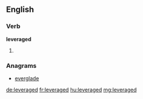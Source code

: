==English==

===Verb===
'''leveraged'''

# {{past of|leverage}}

===Anagrams===
* [[everglade#English|everglade]]

[[de:leveraged]]
[[fr:leveraged]]
[[hu:leveraged]]
[[mg:leveraged]]